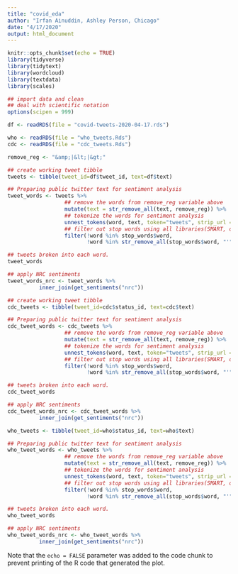 ```yaml
---
title: "covid_eda"
author: "Irfan Ainuddin, Ashley Person, Chicago"
date: "4/17/2020"
output: html_document
---
```


```r
knitr::opts_chunk$set(echo = TRUE)
library(tidyverse)
library(tidytext)
library(wordcloud)
library(textdata)
library(scales)
```

```r
## import data and clean
## deal with scientific notation
options(scipen = 999)

df <- readRDS(file = "covid-tweets-2020-04-17.rds")

who <- readRDS(file = "who_tweets.Rds")
cdc <- readRDS(file = "cdc_tweets.Rds")
```


```r
remove_reg <- "&amp;|&lt;|&gt;"

## create working tweet tibble
tweets <- tibble(tweet_id=df$tweet_id, text=df$text)

## Preparing public twitter text for sentiment analysis 
tweet_words <- tweets %>% 
                  ## remove the words from remove_reg variable above
                  mutate(text = str_remove_all(text, remove_reg)) %>%
                  ## tokenize the words for sentiment analysis
                  unnest_tokens(word, text, token="tweets", strip_url = TRUE) %>%
                  ## filter out stop words using all libraries(SMART, onix, snowball)
                  filter(!word %in% stop_words$word,
                         !word %in% str_remove_all(stop_words$word, "'"))

## tweets broken into each word.
tweet_words
```

```r
## apply NRC sentiments
tweet_words_nrc <- tweet_words %>% 
          inner_join(get_sentiments("nrc"))
```

```r
## create working tweet tibble
cdc_tweets <- tibble(tweet_id=cdc$status_id, text=cdc$text)

## Preparing public twitter text for sentiment analysis 
cdc_tweet_words <- cdc_tweets %>% 
                  ## remove the words from remove_reg variable above
                  mutate(text = str_remove_all(text, remove_reg)) %>%
                  ## tokenize the words for sentiment analysis
                  unnest_tokens(word, text, token="tweets", strip_url = TRUE) %>%
                  ## filter out stop words using all libraries(SMART, onix, snowball)
                  filter(!word %in% stop_words$word,
                         !word %in% str_remove_all(stop_words$word, "'"))

## tweets broken into each word.
cdc_tweet_words
```

```r
## apply NRC sentiments
cdc_tweet_words_nrc <- cdc_tweet_words %>% 
          inner_join(get_sentiments("nrc"))

```


```r
who_tweets <- tibble(tweet_id=who$status_id, text=who$text)

## Preparing public twitter text for sentiment analysis 
who_tweet_words <- who_tweets %>% 
                  ## remove the words from remove_reg variable above
                  mutate(text = str_remove_all(text, remove_reg)) %>%
                  ## tokenize the words for sentiment analysis
                  unnest_tokens(word, text, token="tweets", strip_url = TRUE) %>%
                  ## filter out stop words using all libraries(SMART, onix, snowball)
                  filter(!word %in% stop_words$word,
                         !word %in% str_remove_all(stop_words$word, "'"))

## tweets broken into each word.
who_tweet_words
```

```r
## apply NRC sentiments
who_tweet_words_nrc <- who_tweet_words %>% 
          inner_join(get_sentiments("nrc"))

```




Note that the `echo = FALSE` parameter was added to the code chunk to prevent printing of the R code that generated the plot.
